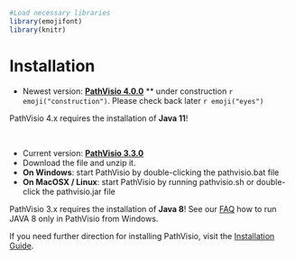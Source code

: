 
```r
#Load necessary libraries
library(emojifont)
library(knitr)

```

# Installation

* Newest version: **[PathVisio 4.0.0](https://github.com/PathVisio/pathvisio4-ant/)** 
** under construction `r emoji("construction")`. Please check back later `r emoji("eyes")`

PathVisio 4.x requires the installation of **Java 11**! 

<br>

* Current version: **[PathVisio 3.3.0](https://github.com/PathVisio/pathvisio/releases/download/v3.3.0/pathvisio_bin-3.3.0.zip)**
* Download the file and unzip it.
* **On Windows**: start PathVisio by double-clicking the pathvisio.bat file
* **On MacOSX / Linux**: start PathVisio by running pathvisio.sh or double-click the pathvisio.jar file

PathVisio 3.x requires the installation of **Java 8**! See our [FAQ](https://pathvisio.org/faq.html) how to run JAVA 8 only in PathVisio from Windows.

If you need further direction for installing PathVisio, visit the [Installation Guide](https://pathvisio.org/tutorials/installation_guide.html).
